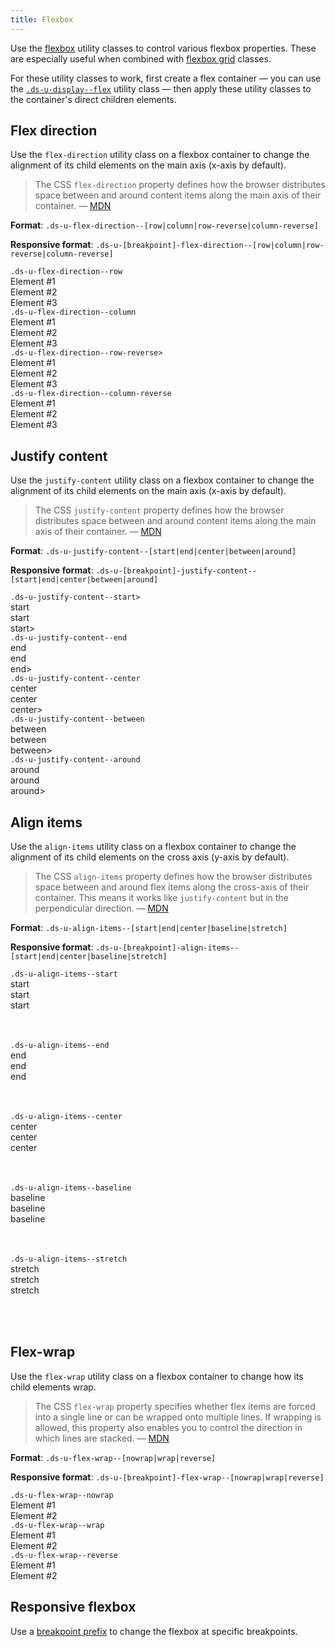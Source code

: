 ```yaml
---
title: Flexbox
---
```



Use the [flexbox](https://css-tricks.com/snippets/css/a-guide-to-flexbox/) utility classes to control various flexbox properties. These are especially useful when combined with [flexbox grid](/utilities/layout-grid/#alignment) classes.

For these utility classes to work, first create a flex container &mdash; you can use the [`.ds-u-display--flex`](/utilities/display-visibility) utility class &mdash; then apply these utility classes to the container's direct children elements.

## Flex direction

Use the `flex-direction` utility class on a flexbox container to change the alignment of its child elements on the main axis (x-axis by default).

> The CSS `flex-direction` property defines how the browser distributes space between and around content items along the main axis of their container. &mdash; [MDN](https://developer.mozilla.org/en-US/docs/Web/CSS/flex-direction)

**Format**: `.ds-u-flex-direction--[row|column|row-reverse|column-reverse]`

**Responsive format**: `.ds-u-[breakpoint]-flex-direction--[row|column|row-reverse|column-reverse]`

<EmbeddedExample>
  <section>
    <div class="ds-u-margin-bottom--2">
      <code class="ds-u-margin-bottom--1">.ds-u-flex-direction--row</code>
      <article class="ds-u-display--flex ds-u-flex-direction--row ds-u-padding--1 ds-u-border--1">
        <div class="utility-example ds-u-padding--1 ds-u-margin--1" style="width: 50%">
          Element #1
        </div>
        <div class="utility-example ds-u-padding--1 ds-u-margin--1" style="width: 50%">
          Element #2
        </div>
        <div class="utility-example ds-u-padding--1 ds-u-margin--1" style="width: 50%">
          Element #3
        </div>
      </article>
    </div>
    <div class="ds-u-margin-bottom--2">
      <code class="ds-u-margin-bottom--1">.ds-u-flex-direction--column</code>
      <article class="ds-u-display--flex ds-u-flex-direction--column ds-u-padding--1 ds-u-border--1">
        <div class="utility-example ds-u-padding--1 ds-u-margin--1" style="width: 50%">
          Element #1
        </div>
        <div class="utility-example ds-u-padding--1 ds-u-margin--1" style="width: 50%">
          Element #2
        </div>
        <div class="utility-example ds-u-padding--1 ds-u-margin--1" style="width: 50%">
          Element #3
        </div>
      </article>
    </div>
    <div class="ds-u-margin-bottom--2">
      <code class="ds-u-margin-bottom--1">.ds-u-flex-direction--row-reverse></code>
      <article class="ds-u-display--flex ds-u-flex-direction--row-reverse ds-u-padding--1 ds-u-border--1">
        <div class="utility-example ds-u-padding--1 ds-u-margin--1" style="width: 50%">
          Element #1
        </div>
        <div class="utility-example ds-u-padding--1 ds-u-margin--1" style="width: 50%">
          Element #2
        </div>
        <div class="utility-example ds-u-padding--1 ds-u-margin--1" style="width: 50%">
          Element #3
        </div>
      </article>
    </div>
    <div class="ds-u-margin-bottom--2">
      <code class="ds-u-margin-bottom--1">.ds-u-flex-direction--column-reverse</code>
      <article class="ds-u-display--flex ds-u-flex-direction--column-reverse ds-u-padding--1 ds-u-border--1">
        <div class="utility-example ds-u-padding--1 ds-u-margin--1" style="width: 50%">
          Element #1
        </div>
        <div class="utility-example ds-u-padding--1 ds-u-margin--1" style="width: 50%">
          Element #2
        </div>
        <div class="utility-example ds-u-padding--1 ds-u-margin--1" style="width: 50%">
          Element #3
        </div>
      </article>
    </div>
  </section>
</EmbeddedExample>

## Justify content

Use the `justify-content` utility class on a flexbox container to change the alignment of its child elements on the main axis (x-axis by default).

> The CSS `justify-content` property defines how the browser distributes space between and around content items along the main axis of their container. &mdash; [MDN](https://developer.mozilla.org/en-US/docs/Web/CSS/justify-content)

**Format**: `.ds-u-justify-content--[start|end|center|between|around]`

**Responsive format**: `.ds-u-[breakpoint]-justify-content--[start|end|center|between|around]`

<EmbeddedExample>
  <section>
    <div class="ds-u-margin-bottom--2">
      <code class="ds-u-margin-bottom--1">.ds-u-justify-content--start></code>
      <article class="ds-u-justify-content--start ds-u-display--flex ds-u-padding--1 ds-u-border--1">
        <div class="utility-example ds-u-padding--1 ds-u-margin--1">start</div>
        <div class="utility-example ds-u-padding--1 ds-u-margin--1">start</div>
        <div class="utility-example ds-u-padding--1 ds-u-margin--1">start></div>
      </article>
    </div>
    <div class="ds-u-margin-bottom--2">
      <code class="ds-u-margin-bottom--1">.ds-u-justify-content--end</code>
      <article class="ds-u-justify-content--end ds-u-display--flex ds-u-padding--1 ds-u-border--1">
        <div class="utility-example ds-u-padding--1 ds-u-margin--1">end</div>
        <div class="utility-example ds-u-padding--1 ds-u-margin--1">end</div>
        <div class="utility-example ds-u-padding--1 ds-u-margin--1">end></div>
      </article>
    </div>
    <div class="ds-u-margin-bottom--2">
      <code class="ds-u-margin-bottom--1">.ds-u-justify-content--center</code>
      <article class="ds-u-justify-content--center ds-u-display--flex ds-u-padding--1 ds-u-border--1">
        <div class="utility-example ds-u-padding--1 ds-u-margin--1">center</div>
        <div class="utility-example ds-u-padding--1 ds-u-margin--1">center</div>
        <div class="utility-example ds-u-padding--1 ds-u-margin--1">center></div>
      </article>
    </div>
    <div class="ds-u-margin-bottom--2">
      <code class="ds-u-margin-bottom--1">.ds-u-justify-content--between</code>
      <article class="ds-u-justify-content--between ds-u-display--flex ds-u-padding--1 ds-u-border--1">
        <div class="utility-example ds-u-padding--1 ds-u-margin--1">between</div>
        <div class="utility-example ds-u-padding--1 ds-u-margin--1">between</div>
        <div class="utility-example ds-u-padding--1 ds-u-margin--1">between></div>
      </article>
    </div>
    <div class="ds-u-margin-bottom--2">
      <code class="ds-u-margin-bottom--1">.ds-u-justify-content--around</code>
      <article class="ds-u-justify-content--around ds-u-display--flex ds-u-padding--1 ds-u-border--1">
        <div class="utility-example ds-u-padding--1 ds-u-margin--1">around</div>
        <div class="utility-example ds-u-padding--1 ds-u-margin--1">around</div>
        <div class="utility-example ds-u-padding--1 ds-u-margin--1">around></div>
      </article>
    </div>
  </section>
</EmbeddedExample>

## Align items

Use the `align-items` utility class on a flexbox container to change the alignment of its child elements on the cross axis (y-axis by default).

> The CSS `align-items` property defines how the browser distributes space between and around flex items along the cross-axis of their container. This means it works like `justify-content` but in the perpendicular direction. &mdash; [MDN](https://developer.mozilla.org/en-US/docs/Web/CSS/align-items)

**Format**: `.ds-u-align-items--[start|end|center|baseline|stretch]`

**Responsive format**: `.ds-u-[breakpoint]-align-items--[start|end|center|baseline|stretch]`

<EmbeddedExample>
  <section>
    <div class="ds-u-margin-bottom--2">
      <code class="ds-u-margin-bottom--1">.ds-u-align-items--start</code>
      <article
        class="ds-u-align-items--start ds-u-display--flex ds-u-padding--1 ds-u-border--1"
        style="height: 100px"
      >
        <div class="utility-example ds-u-padding--1 ds-u-margin--1 ds-u-font-size--small">
          start
        </div>
        <div class="utility-example ds-u-padding--1 ds-u-margin--1 ds-u-font-size--lead">start</div>
        <div class="utility-example ds-u-padding--1 ds-u-margin--1 ds-u-font-size--h3">start</div>
      </article>
    </div>
    <div class="ds-u-margin-bottom--2">
      <code class="ds-u-margin-bottom--1">.ds-u-align-items--end</code>
      <article
        class="ds-u-align-items--end ds-u-display--flex ds-u-padding--1 ds-u-border--1"
        style="height: 100px"
      >
        <div class="utility-example ds-u-padding--1 ds-u-margin--1 ds-u-font-size--small">end</div>
        <div class="utility-example ds-u-padding--1 ds-u-margin--1 ds-u-font-size--lead">end</div>
        <div class="utility-example ds-u-padding--1 ds-u-margin--1 ds-u-font-size--h3">end</div>
      </article>
    </div>
    <div class="ds-u-margin-bottom--2">
      <code class="ds-u-margin-bottom--1">.ds-u-align-items--center</code>
      <article
        class="ds-u-align-items--center ds-u-display--flex ds-u-padding--1 ds-u-border--1"
        style="height: 100px"
      >
        <div class="utility-example ds-u-padding--1 ds-u-margin--1 ds-u-font-size--small">
          center
        </div>
        <div class="utility-example ds-u-padding--1 ds-u-margin--1 ds-u-font-size--lead">
          center
        </div>
        <div class="utility-example ds-u-padding--1 ds-u-margin--1 ds-u-font-size--h3">center</div>
      </article>
    </div>
    <div class="ds-u-margin-bottom--2">
      <code class="ds-u-margin-bottom--1">.ds-u-align-items--baseline</code>
      <article
        class="ds-u-align-items--baseline ds-u-display--flex ds-u-padding--1 ds-u-border--1"
        style="height: 100px"
      >
        <div class="utility-example ds-u-padding--1 ds-u-margin--1 ds-u-font-size--small">
          baseline
        </div>
        <div class="utility-example ds-u-padding--1 ds-u-margin--1 ds-u-font-size--lead">
          baseline
        </div>
        <div class="utility-example ds-u-padding--1 ds-u-margin--1 ds-u-font-size--h3">
          baseline
        </div>
      </article>
    </div>
    <div class="ds-u-margin-bottom--2">
      <code class="ds-u-margin-bottom--1">.ds-u-align-items--stretch</code>
      <article
        class="ds-u-align-items--stretch ds-u-display--flex ds-u-padding--1 ds-u-border--1"
        style="height: 100px"
      >
        <div class="utility-example ds-u-padding--1 ds-u-margin--1 ds-u-font-size--small">
          stretch
        </div>
        <div class="utility-example ds-u-padding--1 ds-u-margin--1 ds-u-font-size--lead">
          stretch
        </div>
        <div class="utility-example ds-u-padding--1 ds-u-margin--1 ds-u-font-size--h3">stretch</div>
      </article>
    </div>
  </section>
</EmbeddedExample>

## Flex-wrap

Use the `flex-wrap` utility class on a flexbox container to change how its child elements wrap.

> The CSS `flex-wrap` property specifies whether flex items are forced into a single line or can be wrapped onto multiple lines. If wrapping is allowed, this property also enables you to control the direction in which lines are stacked. &mdash; [MDN](https://developer.mozilla.org/en-US/docs/Web/CSS/flex-wrap)

**Format**: `.ds-u-flex-wrap--[nowrap|wrap|reverse]`

**Responsive format**: `.ds-u-[breakpoint]-flex-wrap--[nowrap|wrap|reverse]`

<EmbeddedExample>
  <section>
    <div class="ds-u-margin-bottom--2">
      <code class="ds-u-margin-bottom--1">.ds-u-flex-wrap--nowrap</code>
      <article
        class="ds-u-flex-wrap--nowrap ds-u-display--flex ds-u-padding--1 ds-u-border--1"
        style="max-width: 200px"
      >
        <div class="utility-example ds-u-padding--1 ds-u-margin--1">Element #1</div>
        <div class="utility-example ds-u-padding--1 ds-u-margin--1">Element #2</div>
      </article>
    </div>
    <div class="ds-u-margin-bottom--2">
      <code class="ds-u-margin-bottom--1">.ds-u-flex-wrap--wrap</code>
      <article
        class="ds-u-flex-wrap--wrap ds-u-display--flex ds-u-padding--1 ds-u-border--1"
        style="max-width: 200px"
      >
        <div class="utility-example ds-u-padding--1 ds-u-margin--1">Element #1</div>
        <div class="utility-example ds-u-padding--1 ds-u-margin--1">Element #2</div>
      </article>
    </div>
    <div class="ds-u-margin-bottom--2">
      <code class="ds-u-margin-bottom--1">.ds-u-flex-wrap--reverse</code>
      <article
        class="ds-u-flex-wrap--reverse ds-u-display--flex ds-u-padding--1 ds-u-border--1"
        style="max-width: 200px"
      >
        <div class="utility-example ds-u-padding--1 ds-u-margin--1">Element #1</div>
        <div class="utility-example ds-u-padding--1 ds-u-margin--1">Element #2</div>
      </article>
    </div>
  </section>
</EmbeddedExample>

## Responsive flexbox

Use a [breakpoint prefix](/guidelines/responsive-design) to change the flexbox at specific breakpoints.

<ResponsiveExample storyId="utilities-flexbox--flexbox" title="Responsive flexbox example" />
